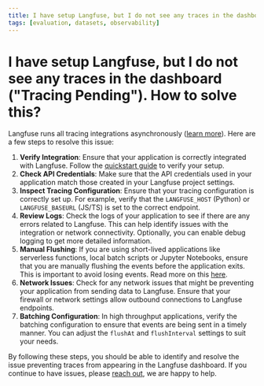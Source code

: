 ```yaml
---
title: I have setup Langfuse, but I do not see any traces in the dashboard. How to solve this?
tags: [evaluation, datasets, observability]
---
```


# I have setup Langfuse, but I do not see any traces in the dashboard ("Tracing Pending"). How to solve this?

Langfuse runs all tracing integrations asynchronously ([learn more](/docs/tracing#queuing-batching)). Here are a few steps to resolve this issue:

1. **Verify Integration**: Ensure that your application is correctly integrated with Langfuse. Follow the [quickstart guide](/docs/get-started) to verify your setup.
2. **Check API Credentials**: Make sure that the API credentials used in your application match those created in your Langfuse project settings.
3. **Inspect Tracing Configuration**: Ensure that your tracing configuration is correctly set up. For example, verify that the `LANGFUSE_HOST` (Python) or `LANGFUSE_BASEURL` (JS/TS) is set to the correct endpoint.
4. **Review Logs**: Check the logs of your application to see if there are any errors related to Langfuse. This can help identify issues with the integration or network connectivity. Optionally, you can enable debug logging to get more detailed information.
5. **Manual Flushing**: If you are using short-lived applications like serverless functions, local batch scripts or Jupyter Notebooks, ensure that you are manually flushing the events before the application exits. This is important to avoid losing events. Read more on this [here](/docs/tracing).
6. **Network Issues**: Check for any network issues that might be preventing your application from sending data to Langfuse. Ensure that your firewall or network settings allow outbound connections to Langfuse endpoints.
7. **Batching Configuration**: In high throughput applications, verify the batching configuration to ensure that events are being sent in a timely manner. You can adjust the `flushAt` and `flushInterval` settings to suit your needs.

By following these steps, you should be able to identify and resolve the issue preventing traces from appearing in the Langfuse dashboard. If you continue to have issues, please [reach out](/support), we are happy to help.


<GitHubStarCTA />
